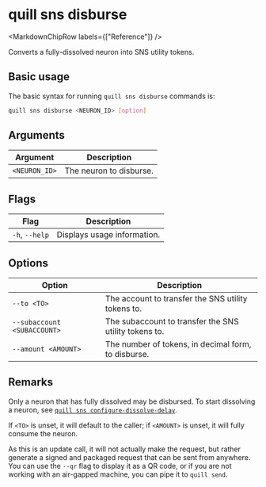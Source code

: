 
# quill sns disburse

<MarkdownChipRow labels={["Reference"]} />

Converts a fully-dissolved neuron into SNS utility tokens.

## Basic usage

The basic syntax for running `quill sns disburse` commands is:

```bash
quill sns disburse <NEURON_ID> [option]
```

## Arguments

| Argument      | Description             |
|---------------|-------------------------|
| `<NEURON_ID>` | The neuron to disburse. |

## Flags

| Flag           | Description                 |
|----------------|-----------------------------|
| `-h`, `--help` | Displays usage information. |

## Options

| Option                      | Description                                           |
|-----------------------------|-------------------------------------------------------|
| `--to <TO>`                 | The account to transfer the SNS utility tokens to.    |
| `--subaccount <SUBACCOUNT>` | The subaccount to transfer the SNS utility tokens to. |
| `--amount <AMOUNT>`         | The number of tokens, in decimal form, to disburse.   |

## Remarks

Only a neuron that has fully dissolved may be disbursed. To start dissolving a neuron, see [`quill sns configure-dissolve-delay`].

If `<TO>` is unset, it will default to the caller; if `<AMOUNT>` is unset, it will fully consume the neuron.

As this is an update call, it will not actually make the request, but rather generate a signed and packaged request that can be sent from anywhere. You can use the `--qr` flag to display it as a QR code, or if you are not working with an air-gapped machine, you can pipe it to `quill send`.

[`quill sns configure-dissolve-delay`]: quill-sns-configure-dissolve-delay.mdx
